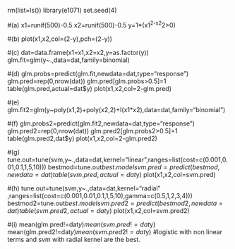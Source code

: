 rm(list=ls())
library(e1071)
set.seed(4)


#(a)
x1=runif(500)-0.5
x2=runif(500)-0.5
y=1*(x1^2-x2^2>0)

#(b)
plot(x1,x2,col=(2-y),pch=(2-y))

#(c)
dat=data.frame(x1=x1,x2=x2,y=as.factor(y))
glm.fit=glm(y~.,data=dat,family=binomial)

#(d)
glm.probs=predict(glm.fit,newdata=dat,type="response")
glm.pred=rep(0,nrow(dat))
glm.pred[glm.probs>0.5]=1
table(glm.pred,actual=dat$y)
plot(x1,x2,col=2-glm.pred)

#(e)
glm.fit2=glm(y~poly(x1,2)+poly(x2,2)+I(x1*x2),data=dat,family="binomial")

#(f)
glm.probs2=predict(glm.fit2,newdata=dat,type="response")
glm.pred2=rep(0,nrow(dat))
glm.pred2[glm.probs2>0.5]=1
table(glm.pred2,dat$y)
plot(x1,x2,col=2-glm.pred2)

#(g)
tune.out=tune(svm,y~.,data=dat,kernel="linear",ranges=list(cost=c(0.001,0.01,0.1,1,5,10)))
bestmod=tune.out$best.model
svm.pred=predict(bestmod,newdata=dat)
table(svm.pred,actual=dat$y)
plot(x1,x2,col=svm.pred)

#(h)
tune.out=tune(svm,y~.,data=dat,kernel="radial"
              ,ranges=list(cost=c(0.001,0.01,0.1,1,5,10),gamma=c(0.5,1,2,3,4)))
bestmod2=tune.out$best.model
svm.pred2=predict(bestmod2,newdata=dat)
table(svm.pred2,actual=dat$y)
plot(x1,x2,col=svm.pred2)

#(i)
mean(glm.pred!=dat$y)
mean(svm.pred!=dat$y)
mean(glm.pred2!=dat$y)
mean(svm.pred2!=dat$y)
#logistic with non linear terms and svm with radial kernel are the best.
